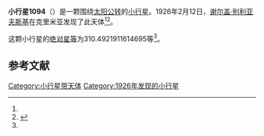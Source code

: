 {{Infobox planet
| bgcolour = #FFFFC0
| name = 1094 Siberia
| symbol = 
| image = 
| caption = 
| discovery = yes
| discovery_ref = 
| discoverer = [[谢尔盖·别利亚夫斯基|谢尔盖·别利亚夫斯基]]
| discovery_site = [[克里米亚|克里米亚]] 
| discovered = 1926年2月12日
| designations = yes
| mp_name = 
| named_after = 
| alt_names = 1926 CB/ A918 EJ
| mp_category = [[主带小行星|主带小行星]]
| orbit_ref = <ref name="a">[http://ssd.jpl.nasa.gov/sbdb.cgi?sstr=1094 1094 Siberia] {{Wayback|url=http://ssd.jpl.nasa.gov/sbdb.cgi?sstr=1094 |date=20210902110811 }}，小行星數據庫瀏覽器（JPL Small-Body Database Browser）－[[美国国家航空航天局|美国国家航空航天局]]喷气推进实验室</ref>
| epoch = 2456400.5 (2013年4月18日更新)
| aphelion = {{convert|2.883409850086521|AU|km|3|abbr=on|lk=out}}
| perihelion = {{convert|2.207729041361494|AU|km|3|abbr=on}}
| semimajor = {{convert|2.545569445724007|AU|km|3|abbr=on}}
| eccentricity = 0.132717025
| period = 1483.460036 [[日|日]]<br />4.06[[儒略年|儒略年]]
| avg_speed = 
| inclination = 14.02580238735682
| asc_node = 149.1505398421615
| mean_anomaly = 
| arg_peri = 310.4921911614695
| satellites = 
| physical_characteristics = yes
| dimensions = 
| mass = 
| density = 
| surface_grav = 
| escape_velocity = 
| sidereal_day = 
| axial_tilt = 
| pole_ecliptic_lat = 
| pole_ecliptic_lon = 
| albedo = 
| temperatures= 
| temp_name1 = 
| mean_temp_1 = 
| max_temp_1 = 
| temp_name2 = 
| max_temp_2 = 
| spectral_type = 
| abs_magnitude = 310.4921911614695
}}

'''小行星1094'''（{{lang-en|1094 Siberia}}）是一颗围绕[[太阳|太阳]][[公转|公转]]的[[小行星|小行星]]。1926年2月12日，[[谢尔盖·别利亚夫斯基|谢尔盖·别利亚夫斯基]]在克里米亚发现了此天体<ref name="a" /><ref>{{cite news|title=小行星列表|url=http://cfa-www.harvard.edu/iau/lists/NumberedMPs.txt|accessdate=2013-07-08|newspaper=哈佛大学|archive-date=2008-05-17|archive-url=https://web.archive.org/web/20080517010638/http://cfa-www.harvard.edu/iau/lists/NumberedMPs.txt|dead-url=no}}</ref>。

这颗小行星的[[绝对星等|绝对星等]]为310.4921911614695等<ref name="a" />。

==参考文献==
{{reflist}}
{{Minor Planet Number|[[小行星1093|小行星1093]]|[[小行星1095|小行星1095]]}}

{{小天体}}

[[Category:小行星带天体|Category:小行星带天体]]
[[Category:1926年发现的小行星|Category:1926年发现的小行星]]

{{asteroid-stub}}
